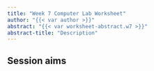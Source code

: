 ```yaml
---
title: "Week 7 Computer Lab Worksheet"
author: "{{< var author >}}"
abstract: "{{< var worksheet-abstract.w7 >}}"
abstract-title: "Description"
---
```


## Session aims
